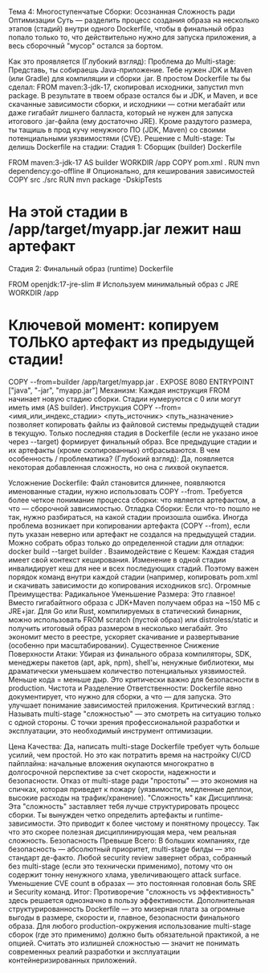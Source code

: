 Тема 4: Многоступенчатые Сборки: Осознанная Сложность ради Оптимизации
Суть — разделить процесс создания образа на несколько этапов (стадий) внутри одного Dockerfile, чтобы в финальный образ попало только то, что действительно нужно для запуска приложения, а весь сборочный "мусор" остался за бортом.

Как это проявляется (Глубокий взгляд):
Проблема до Multi-stage: Представь, ты собираешь Java-приложение. Тебе нужен JDK и Maven (или Gradle) для компиляции и сборки .jar. В простом Dockerfile ты бы сделал: FROM maven:3-jdk-17, скопировал исходники, запустил mvn package. В результате в твоем образе остался бы и JDK, и Maven, и все скачанные зависимости сборки, и исходники — сотни мегабайт или даже гигабайт лишнего балласта, который не нужен для запуска итогового .jar-файла (ему достаточно JRE). Кроме раздутого размера, ты тащишь в прод кучу ненужного ПО (JDK, Maven) со своими потенциальными уязвимостями (CVE).
Решение с Multi-stage: Ты делишь Dockerfile на стадии:
Стадия 1: Сборщик (builder)
Dockerfile

FROM maven:3-jdk-17 AS builder
WORKDIR /app
COPY pom.xml .
RUN mvn dependency:go-offline # Опционально, для кеширования зависимостей
COPY src ./src
RUN mvn package -DskipTests
# На этой стадии в /app/target/myapp.jar лежит наш артефакт
Стадия 2: Финальный образ (runtime)
Dockerfile

FROM openjdk:17-jre-slim # Используем минимальный образ с JRE
WORKDIR /app
# Ключевой момент: копируем ТОЛЬКО артефакт из предыдущей стадии!
COPY --from=builder /app/target/myapp.jar .
EXPOSE 8080
ENTRYPOINT ["java", "-jar", "myapp.jar"]
Механизм:
Каждая инструкция FROM начинает новую стадию сборки. Стадии нумеруются с 0 или могут иметь имя (AS builder).
Инструкция COPY --from=<имя_или_индекс_стадии> <путь_источник> <путь_назначение> позволяет копировать файлы из файловой системы предыдущей стадии в текущую.
Только последняя стадия в Dockerfile (если не указано иное через --target) формирует финальный образ. Все предыдущие стадии и их артефакты (кроме скопированных) отбрасываются.
В чем особенность / проблематика? (Глубокий взгляд):
Да, появляется некоторая добавленная сложность, но она с лихвой окупается.

Усложнение Dockerfile: Файл становится длиннее, появляются именованные стадии, нужно использовать COPY --from. Требуется более четкое понимание процесса сборки: что является артефактом, а что — сборочной зависимостью.
Отладка Сборки: Если что-то пошло не так, нужно разбираться, на какой стадии произошла ошибка. Иногда проблема возникает при копировании артефакта (COPY --from), если путь указан неверно или артефакт не создался на предыдущей стадии. Можно собрать образ только до определенной стадии для отладки: docker build --target builder .
Взаимодействие с Кешем: Каждая стадия имеет свой контекст кеширования. Изменение в одной стадии инвалидирует кеш для нее и всех последующих стадий. Поэтому важен порядок команд внутри каждой стадии (например, копировать pom.xml и скачивать зависимости до копирования исходников src).
Огромные Преимущества:
Радикальное Уменьшение Размера: Это главное! Вместо гигабайтного образа с JDK+Maven получаем образ на ~150 МБ с JRE+jar. Для Go или Rust, компилируемых в статический бинарник, можно использовать FROM scratch (пустой образ) или distroless/static и получить итоговый образ размером в несколько мегабайт. Это экономит место в реестре, ускоряет скачивание и развертывание (особенно при масштабировании).
Существенное Снижение Поверхности Атаки: Убирая из финального образа компиляторы, SDK, менеджеры пакетов (apt, apk, npm), shell'ы, ненужные библиотеки, мы драматически уменьшаем количество потенциальных уязвимостей. Меньше кода = меньше дыр. Это критически важно для безопасности в production.
Чистота и Разделение Ответственности: Dockerfile явно документирует, что нужно для сборки, а что — для запуска. Это улучшает понимание зависимостей приложения.
Критический взгляд :
Называть multi-stage "сложностью" — это смотреть на ситуацию только с одной стороны. С точки зрения профессиональной разработки и эксплуатации, это необходимый инструмент оптимизации.

Цена Качества: Да, написать multi-stage Dockerfile требует чуть больше усилий, чем простой. Но это как потратить время на настройку CI/CD пайплайна: начальные вложения окупаются многократно в долгосрочной перспективе за счет скорости, надежности и безопасности. Отказ от multi-stage ради "простоты" — это экономия на спичках, которая приведет к пожару (уязвимости, медленные деплои, высокие расходы на трафик/хранение).
"Сложность" как Дисциплина: Эта "сложность" заставляет тебя лучше структурировать процесс сборки. Ты вынужден четко определить артефакты и runtime-зависимости. Это приводит к более чистому и понятному процессу. Так что это скорее полезная дисциплинирующая мера, чем реальная сложность.
Безопасность Превыше Всего: В больших компаниях, где безопасность — абсолютный приоритет, multi-stage билды — это стандарт де-факто. Любой security review завернет образ, собранный без multi-stage (если это технически применимо), потому что он содержит тонну ненужного хлама, увеличивающего attack surface. Уменьшение CVE count в образах — это постоянная головная боль SRE и Security команд.
Итог: Противоречие "сложность vs эффективность" здесь решается однозначно в пользу эффективности. Дополнительная структурированность Dockerfile — это мизерная плата за огромные выгоды в размере, скорости и, главное, безопасности финального образа. Для любого production-окружения использование multi-stage сборок (где это применимо) должно быть обязательной практикой, а не опцией. Считать это излишней сложностью — значит не понимать современных реалий разработки и эксплуатации контейнеризированных приложений.
